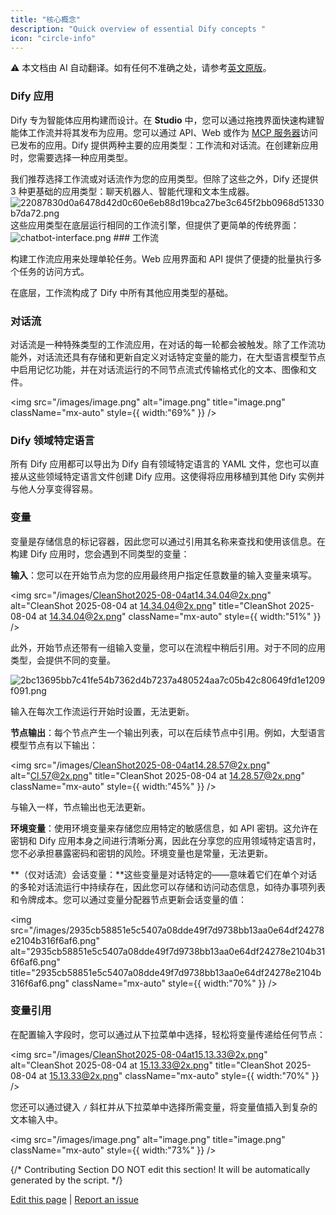 ```yaml
---
title: "核心概念"
description: "Quick overview of essential Dify concepts "
icon: "circle-info"
---
```


<Note> ⚠️ 本文档由 AI 自动翻译。如有任何不准确之处，请参考[英文原版](/en/documentation/pages/getting-started/key-concepts)。</Note>


### Dify 应用

Dify 专为智能体应用构建而设计。在 **Studio** 中，您可以通过拖拽界面快速构建智能体工作流并将其发布为应用。您可以通过 API、Web 或作为 [MCP 服务器](/en/guides/application-publishing/publish-mcp)访问已发布的应用。Dify 提供两种主要的应用类型：工作流和对话流。在创建新应用时，您需要选择一种应用类型。

<Info>
我们推荐选择工作流或对话流作为您的应用类型。但除了这些之外，Dify 还提供 3 种更基础的应用类型：聊天机器人、智能代理和文本生成器。
<img
  src="/images/22087830d0a6478d42d0c60e6eb88d19bca27be3c645f2bb0968d51330b7da72.png"
  alt="22087830d0a6478d42d0c60e6eb88d19bca27be3c645f2bb0968d51330b7da72.png"
  title="22087830d0a6478d42d0c60e6eb88d19bca27be3c645f2bb0968d51330b7da72.png"
  className="mt-1"
  style={{ width:"100%" }}
/>
这些应用类型在底层运行相同的工作流引擎，但提供了更简单的传统界面：
<img
  src="/images/chatbot-interface.png"
  alt="chatbot-interface.png"
  title="chatbot-interface.png"
  className="mt-1"
  style={{ width:"100%" }}
/>
</Info>
### 工作流

构建工作流应用来处理单轮任务。Web 应用界面和 API 提供了便捷的批量执行多个任务的访问方式。

<Info>
  在底层，工作流构成了 Dify 中所有其他应用类型的基础。
</Info>

### 对话流

对话流是一种特殊类型的工作流应用，在对话的每一轮都会被触发。除了工作流功能外，对话流还具有存储和更新自定义对话特定变量的能力，在大型语言模型节点中启用记忆功能，并在对话流运行的不同节点流式传输格式化的文本、图像和文件。

<img
  src="/images/image.png"
  alt="image.png"
  title="image.png"
  className="mx-auto"
  style={{ width:"69%" }}
/>

### Dify 领域特定语言

所有 Dify 应用都可以导出为 Dify 自有领域特定语言的 YAML 文件，您也可以直接从这些领域特定语言文件创建 Dify 应用。这使得将应用移植到其他 Dify 实例并与他人分享变得容易。

### 变量

变量是存储信息的标记容器，因此您可以通过引用其名称来查找和使用该信息。在构建 Dify 应用时，您会遇到不同类型的变量：

**输入**：您可以在开始节点为您的应用最终用户指定任意数量的输入变量来填写。

<img
  src="/images/CleanShot2025-08-04at14.34.04@2x.png"
  alt="CleanShot 2025-08-04 at 14.34.04@2x.png"
  title="CleanShot 2025-08-04 at 14.34.04@2x.png"
  className="mx-auto"
  style={{ width:"51%" }}
/>

此外，开始节点还带有一组输入变量，您可以在流程中稍后引用。对于不同的应用类型，会提供不同的变量。

![2bc13695bb7c41fe54b7362d4b7237a480524aa7c05b42c80649fd1e1209f091.png](/images/2bc13695bb7c41fe54b7362d4b7237a480524aa7c05b42c80649fd1e1209f091.png)

输入在每次工作流运行开始时设置，无法更新。

**节点输出**：每个节点产生一个输出列表，可以在后续节点中引用。例如，大型语言模型节点有以下输出：

<img
  src="/images/CleanShot2025-08-04at14.28.57@2x.png"
  alt="Cl.57@2x.png"
  title="CleanShot 2025-08-04 at 14.28.57@2x.png"
  className="mx-auto"
  style={{ width:"45%" }}
/>

与输入一样，节点输出也无法更新。

**环境变量**：使用环境变量来存储您应用特定的敏感信息，如 API 密钥。这允许在密钥和 Dify 应用本身之间进行清晰分离，因此在分享您的应用领域特定语言时，您不必承担暴露密码和密钥的风险。环境变量也是常量，无法更新。

**（仅对话流）会话变量：**这些变量是对话特定的——意味着它们在单个对话的多轮对话流运行中持续存在，因此您可以存储和访问动态信息，如待办事项列表和令牌成本。您可以通过变量分配器节点更新会话变量的值：

<img
  src="/images/2935cb58851e5c5407a08dde49f7d9738bb13aa0e64df24278e2104b316f6af6.png"
  alt="2935cb58851e5c5407a08dde49f7d9738bb13aa0e64df24278e2104b316f6af6.png"
  title="2935cb58851e5c5407a08dde49f7d9738bb13aa0e64df24278e2104b316f6af6.png"
  className="mx-auto"
  style={{ width:"70%" }}
/>

### 变量引用

在配置输入字段时，您可以通过从下拉菜单中选择，轻松将变量传递给任何节点：

<img
  src="/images/CleanShot2025-08-04at15.13.33@2x.png"
  alt="CleanShot 2025-08-04 at 15.13.33@2x.png"
  title="CleanShot 2025-08-04 at 15.13.33@2x.png"
  className="mx-auto"
  style={{ width:"70%" }}
/>

您还可以通过键入 `/` 斜杠并从下拉菜单中选择所需变量，将变量值插入到复杂的文本输入中。

<img
  src="/images/image.png"
  alt="image.png"
  title="image.png"
  className="mx-auto"
  style={{ width:"73%" }}
/>

{/*
Contributing Section
DO NOT edit this section!
It will be automatically generated by the script.
*/}

[Edit this page](https://github.com/langgenius/dify-docs/edit/main/en/guides/workflow/key-concepts.mdx) | [Report an issue](https://github.com/langgenius/dify-docs/issues/new?template=docs.yml)

